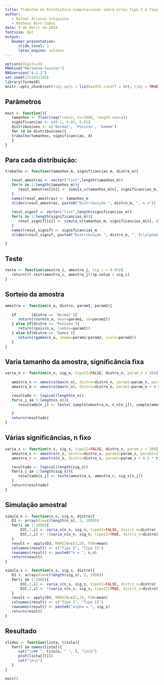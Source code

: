 ```yaml
---
title: Trabalho de Estatística Computacional sobre erros Tipo I e Tipo II    
author:    
   - Rafael Alisson Schipiura    
   - Matheus Born Cabús 
date: 9 de Abril de 2024    
fontsize: 8pt    
output:    
   beamer_presentation:    
      slide_level: 2    
      latex_engine: xelatex
---
```


```r
options(digits=3)
RNGkind("Mersenne-Twister")
RNGversion("4.1.2")
set.seed(1752031105)
library(formatR)
knitr::opts_chunk$set(tidy.opts = list(width.cutoff = 60), tidy = TRUE)
```

## Parâmetros 

```r
main <- function(){
   tamanhos <- floor(seq(from=2, to=3000, length.out=4))
   significancias <- c(0.1, 0.05, 0.01)
   distribuicoes <- c('Normal', 'Poisson', 'Gamma')
   for (d in distribuicoes){
   trabalho(tamanhos, significancias, d)
   }
}
```

## Para cada distribuição:

```r
trabalho <- function(tamanhos_m, significancias_m, distro_m){

   resul_amostras <- vector("list",length(tamanhos_m))
   for(n in 1:length(tamanhos_m)){
      resul_amostras[[n]] <- simula_s(tamanhos_m[n], significancias_m, distro=distro_m)
   }
   names(resul_amostras) <- tamanhos_m
   slides(resul_amostras, paste0("Distribuição ", distro_m, ", n ="))
   
   resul_signif <- vector("list",length(significancias_m))
   for(s in 1:length(significancias_m)){
      resul_signif[[s]] <- simula_n(tamanhos_m, significancias_m[s], distro=distro_m)
   }
   names(resul_signif) <- significancias_m
   slides(resul_signif, paste0("Distribuição ", distro_m, ", $\\alpha$ ="))

}

```

## Teste 

```r
teste <- function(amostra_i, amostra_j, sig_i = 0.05){
   return((t.test(amostra_i, amostra_j))$p.value < sig_i)
}

```

## Sorteio da amostra 

```r

amostra <- function(n_a, distro, param1, param2){
   
   if       (distro == 'Normal'){
      return(rnorm(n_a, mean=param1, sd=param2))
   } else if(distro == 'Poisson'){
      return(rpois(n_a, lambda=param1))
   } else if(distro == 'Gamma'){
      return(rgamma(n_a, shape=param1/param2, scale=param2))
   }
}

```

## Varia tamanho da amostra, significância fixa

```r

varia_n <- function(n_n, sig_n, tipoII=FALSE, distro_n, param_n = 20){
   
   amostra_n <- amostra(max(n_n), distro=distro_n, param1=param_n, param2=2)
   amostra_m <- amostra(max(n_n), distro=distro_n, param1=param_n + 0.5 * tipoII, param2=3)

   resultado <- logical(length(n_n)) 
   for(n_j in 1:length(n_n)){
      resultado[n_j] <- teste( sample(amostra_n, n_n[n_j]), sample(amostra_m, n_n[n_j]), sig_n)

   }
   return(resultado)
}

```

## Várias significâncias, n fixo

```r

varia_s <- function(n_s, sig_s, tipoII=FALSE, distro_s, param_s = 20){
   amostra_s <- amostra(n_s, distro=distro_s, param1=param_s, param2=2)
   amostra_r <- amostra(n_s, distro=distro_s, param1=param_s + 0.5 * tipoII, param2=3)

   resultado <- logical(length(sig_s)) 
   for(s_j in 1:length(sig_s)){
      resultado[s_j] <- teste(amostra_s, amostra_r, sig_s[s_j])
   }
   return(resultado)
}

```

## Simulação amostral

```r
simula_n <- function(n_n, sig_n, distro){
   D3 <- array(dim=c(length(n_n), 2, 1000))
   for(i in 1:1000){
	   D3[,1,i] <- varia_n(n_n, sig_n, tipoII=FALSE, distro_n=distro)
	   D3[,2,i] <- !(varia_n(n_n, sig_n, tipoII=TRUE, distro_n=distro))
   }
   result <- apply(D3, MARGIN=c(1,2), FUN=mean)
   colnames(result) <- c("Tipo I", "Tipo II")
   rownames(result) <- paste0("n = ", n_n)
   return(result)
}

simula_s <- function(n_s, sig_s, distro){
   D3 <- array(dim=c(length(sig_s), 2, 1000))
   for(i in 1:1000){
	   D3[,1,i] <- varia_s(n_s, sig_s, tipoII=FALSE, distro_s=distro)
	   D3[,2,i] <- !(varia_s(n_s, sig_s, tipoII=TRUE, distro_s=distro))
   }
   result <- apply(D3, MARGIN=c(1,2), FUN=mean)
   colnames(result) <- c("Tipo I", "Tipo II")
   rownames(result) <- paste0("alpha = ", sig_s)
   return(result)
}
```

## Resultado 

```r
slides <- function(lista, titulo){
   for(l in names(lista)){
      cat("\n## ", titulo, " ", l, "\n\n")
      plot(lista[[l]])
      cat("\n\n")
   }
}

main()
```
